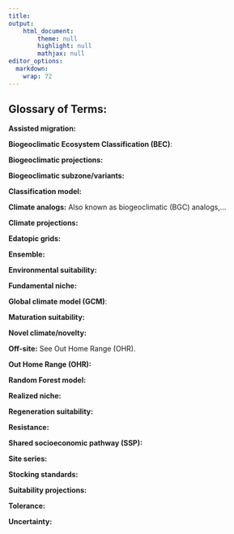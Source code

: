```yaml
---
title: 
output: 
    html_document:
        theme: null
        highlight: null
        mathjax: null
editor_options: 
  markdown: 
    wrap: 72
---
```


## Glossary of Terms: ###

**Assisted migration:**

**Biogeoclimatic Ecosystem Classification (BEC)**: 

**Biogeoclimatic projections:**

**Biogeoclimatic subzone/variants:**

**Classification model:**

**Climate analogs:** Also known as biogeoclimatic (BGC) analogs,...

**Climate projections:**

**Edatopic grids:**

**Ensemble:**

**Environmental suitability:**

**Fundamental niche:**

**Global climate model (GCM)**: 

**Maturation suitability:**

**Novel climate/novelty:**

**Off-site:** See Out Home Range (OHR). 

**Out Home Range (OHR):** 

**Random Forest model:**

**Realized niche:**

**Regeneration suitability:**

**Resistance:**

**Shared socioeconomic pathway (SSP):**

**Site series:**

**Stocking standards:**

**Suitability projections:**

**Tolerance:**

**Uncertainty:**

